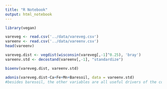 ```yaml
---
title: "R Notebook"
output: html_notebook
---
```


```r
library(vegan)
```


```r
vareveg <- read.csv('../data/vareveg.csv')
vareenv <- read.csv('../data/vareenv.csv')
head(vareenv)
```

```r
vareveg.dist <- vegdist(wisconsin(vareveg[,-1]^0.25), 'bray')
vareenv.std <- decostand(vareenv[,-1], "standardize") 
```

```r
bioenv(vareveg.dist, vareenv.std)
```

```r
adonis(vareveg.dist~Ca+Fe+Mn+Baresoil, data = vareenv.std)
#besides baresoil, the other variables are all useful drivers of the community
```


